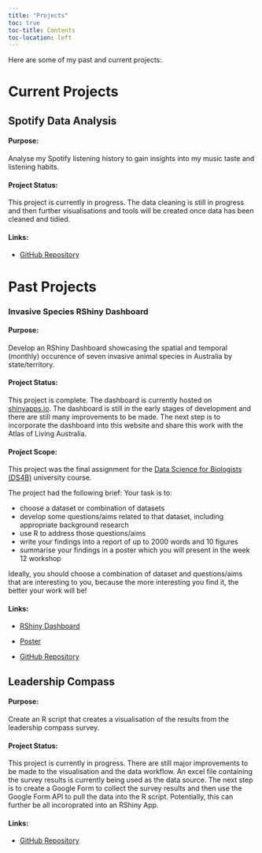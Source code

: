 ```yaml
---
title: "Projects"
toc: true
toc-title: Contents
toc-location: left
---
```


Here are some of my past and current projects:

# Current Projects
## Spotify Data Analysis
#### Purpose:
Analyse my Spotify listening history to gain insights into my music taste and listening habits.

#### Project Status:
This project is currently in progress. The data cleaning is still in progress and then further visualisations and tools will be created once data has been cleaned and tidied.

#### Links:
-   [GitHub Repository](https://github.com/johann-wagner/spotify-analysis)



# Past Projects
### Invasive Species RShiny Dashboard

#### Purpose:
Develop an RShiny Dashboard showcasing the spatial and temporal (monthly) occurence of seven invasive animal species in Australia by state/territory.

#### Project Status:
This project is complete. The dashboard is currently hosted on [shinyapps.io](https://0uexv8-johann-wagner.shinyapps.io/invasive_species_dashboard/). The dashboard is still in the early stages of development and there are still many improvements to be made. The next step is to incorporate the dashboard into this website and share this work with the Atlas of Living Australia.

#### Project Scope:
This project was the final assignment for the [Data Science for Biologists (DS4B)](https://programsandcourses.anu.edu.au/2023/course/biol3207) university course.

The project had the following brief:
Your task is to:

-  choose a dataset or combination of datasets
-  develop some questions/aims related to that dataset, including appropriate background research
-  use R to address those questions/aims
-  write your findings into a report of up to 2000 words and 10 figures
-  summarise your findings in a poster which you will present in the week 12 workshop

Ideally, you should choose a combination of dataset and questions/aims that are interesting to you, because the more interesting you find it, the better your work will be!

#### Links:
-   [RShiny Dashboard](https://0uexv8-johann-wagner.shinyapps.io/invasive_species_dashboard/)

-   [Poster](https://github.com/johann-wagner/DS4B-final-project/blob/main/u6958957_poster.pdf)

-   [GitHub Repository](https://github.com/johann-wagner/DS4B-final-project)



## Leadership Compass
#### Purpose:
Create an R script that creates a visualisation of the results from the leadership compass survey.

#### Project Status:
This project is currently in progress. There are still major improvements to be made to the visualisation and the data workflow. An excel file containing the survey results is currently being used as the data source. The next step is to create a Google Form to collect the survey results and then use the Google Form API to pull the data into the R script. Potentially, this can further be all incoroprated into an RShiny App.

#### Links:
-   [GitHub Repository](https://github.com/johann-wagner/leadership_compass)
